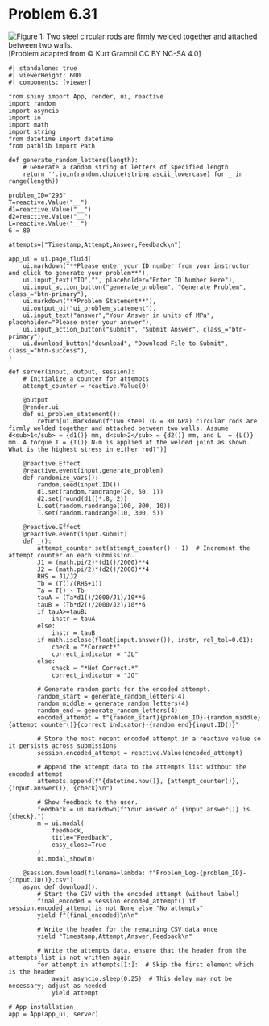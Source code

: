 # Problem 6.31 {.unnumbered}

![Figure 1: Two steel circular rods are firmly welded together and attached between two walls.](images/293.png){fig-alt="Two steel circular rods are firmly welded together and attached between two walls. The rod on the left has a diameter d1 and the rod on the right has a diameter d2. Each rod has length L. The torque is applied where the rods intersect."}
\[Problem adapted from © Kurt Gramoll CC BY NC-SA 4.0\]

```shinylive-python
#| standalone: true
#| viewerHeight: 600
#| components: [viewer]

from shiny import App, render, ui, reactive
import random
import asyncio
import io
import math
import string
from datetime import datetime
from pathlib import Path

def generate_random_letters(length):
    # Generate a random string of letters of specified length
    return ''.join(random.choice(string.ascii_lowercase) for _ in range(length)) 

problem_ID="293"
T=reactive.Value("__")
d1=reactive.Value("__")
d2=reactive.Value("__")
L=reactive.Value("__")
G = 80

attempts=["Timestamp,Attempt,Answer,Feedback\n"]

app_ui = ui.page_fluid(
    ui.markdown("**Please enter your ID number from your instructor and click to generate your problem**"),
    ui.input_text("ID","", placeholder="Enter ID Number Here"),
    ui.input_action_button("generate_problem", "Generate Problem", class_="btn-primary"),
    ui.markdown("**Problem Statement**"),
    ui.output_ui("ui_problem_statement"),
    ui.input_text("answer","Your Answer in units of MPa", placeholder="Please enter your answer"),
    ui.input_action_button("submit", "Submit Answer", class_="btn-primary"),
    ui.download_button("download", "Download File to Submit", class_="btn-success"),
)

def server(input, output, session):
    # Initialize a counter for attempts
    attempt_counter = reactive.Value(0)

    @output
    @render.ui
    def ui_problem_statement():
        return[ui.markdown(f"Two steel (G = 80 GPa) circular rods are firmly welded together and attached between two walls. Assume d<sub>1</sub> = {d1()} mm, d<sub>2</sub> = {d2()} mm, and L  = {L()} mm. A torque T = {T()} N-m is applied at the welded joint as shown. What is the highest stress in either rod?")]
    
    @reactive.Effect
    @reactive.event(input.generate_problem)
    def randomize_vars():
        random.seed(input.ID())
        d1.set(random.randrange(20, 50, 1))
        d2.set(round(d1()*.8, 2))
        L.set(random.randrange(100, 800, 10))
        T.set(random.randrange(10, 300, 5))
        
    @reactive.Effect
    @reactive.event(input.submit)
    def _():
        attempt_counter.set(attempt_counter() + 1)  # Increment the attempt counter on each submission.
        J1 = (math.pi/2)*(d1()/2000)**4
        J2 = (math.pi/2)*(d2()/2000)**4
        RHS = J1/J2
        Tb = (T()/(RHS+1))
        Ta = T() - Tb
        tauA = (Ta*d1()/2000/J1)/10**6
        tauB = (Tb*d2()/2000/J2)/10**6
        if tauA>=tauB:
            instr = tauA
        else:
            instr = tauB
        if math.isclose(float(input.answer()), instr, rel_tol=0.01):
            check = "*Correct*"
            correct_indicator = "JL"
        else:
            check = "*Not Correct.*"
            correct_indicator = "JG"

        # Generate random parts for the encoded attempt.
        random_start = generate_random_letters(4)
        random_middle = generate_random_letters(4)
        random_end = generate_random_letters(4)
        encoded_attempt = f"{random_start}{problem_ID}-{random_middle}{attempt_counter()}{correct_indicator}-{random_end}{input.ID()}"

        # Store the most recent encoded attempt in a reactive value so it persists across submissions
        session.encoded_attempt = reactive.Value(encoded_attempt)

        # Append the attempt data to the attempts list without the encoded attempt
        attempts.append(f"{datetime.now()}, {attempt_counter()}, {input.answer()}, {check}\n")

        # Show feedback to the user.
        feedback = ui.markdown(f"Your answer of {input.answer()} is {check}.")
        m = ui.modal(
            feedback,
            title="Feedback",
            easy_close=True
        )
        ui.modal_show(m)

    @session.download(filename=lambda: f"Problem_Log-{problem_ID}-{input.ID()}.csv")
    async def download():
        # Start the CSV with the encoded attempt (without label)
        final_encoded = session.encoded_attempt() if session.encoded_attempt is not None else "No attempts"
        yield f"{final_encoded}\n\n"
        
        # Write the header for the remaining CSV data once
        yield "Timestamp,Attempt,Answer,Feedback\n"
        
        # Write the attempts data, ensure that the header from the attempts list is not written again
        for attempt in attempts[1:]:  # Skip the first element which is the header
            await asyncio.sleep(0.25)  # This delay may not be necessary; adjust as needed
            yield attempt

# App installation
app = App(app_ui, server)
```
